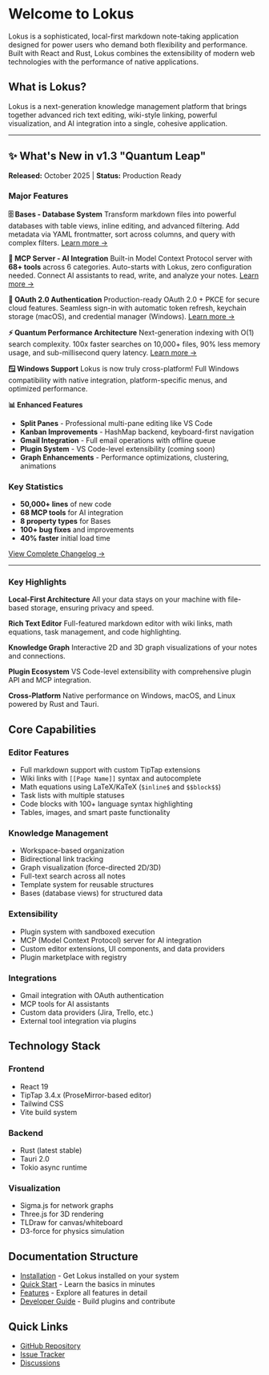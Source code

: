 # Welcome to Lokus

Lokus is a sophisticated, local-first markdown note-taking application designed for power users who demand both flexibility and performance. Built with React and Rust, Lokus combines the extensibility of modern web technologies with the performance of native applications.

## What is Lokus?

Lokus is a next-generation knowledge management platform that brings together advanced rich text editing, wiki-style linking, powerful visualization, and AI integration into a single, cohesive application.

---

## ✨ What's New in v1.3 "Quantum Leap"

**Released:** October 2025 | **Status:** Production Ready

### Major Features

**🗄️ Bases - Database System**
Transform markdown files into powerful databases with table views, inline editing, and advanced filtering. Add metadata via YAML frontmatter, sort across columns, and query with complex filters. [Learn more →](/features/bases)

**🤖 MCP Server - AI Integration**
Built-in Model Context Protocol server with **68+ tools** across 6 categories. Auto-starts with Lokus, zero configuration needed. Connect AI assistants to read, write, and analyze your notes. [Learn more →](/developers/mcp/overview)

**🔐 OAuth 2.0 Authentication**
Production-ready OAuth 2.0 + PKCE for secure cloud features. Seamless sign-in with automatic token refresh, keychain storage (macOS), and credential manager (Windows). [Learn more →](/features/gmail)

**⚡ Quantum Performance Architecture**
Next-generation indexing with O(1) search complexity. 100x faster searches on 10,000+ files, 90% less memory usage, and sub-millisecond query latency. [Learn more →](/advanced/performance)

**🪟 Windows Support**
Lokus is now truly cross-platform! Full Windows compatibility with native integration, platform-specific menus, and optimized performance.

**📊 Enhanced Features**
- **Split Panes** - Professional multi-pane editing like VS Code
- **Kanban Improvements** - HashMap backend, keyboard-first navigation
- **Gmail Integration** - Full email operations with offline queue
- **Plugin System** - VS Code-level extensibility (coming soon)
- **Graph Enhancements** - Performance optimizations, clustering, animations

### Key Statistics
- **50,000+ lines** of new code
- **68 MCP tools** for AI integration
- **8 property types** for Bases
- **100+ bug fixes** and improvements
- **40% faster** initial load time

[View Complete Changelog →](https://github.com/lokus-ai/lokus/releases/latest)

---

### Key Highlights

**Local-First Architecture**
All your data stays on your machine with file-based storage, ensuring privacy and speed.

**Rich Text Editor**
Full-featured markdown editor with wiki links, math equations, task management, and code highlighting.

**Knowledge Graph**
Interactive 2D and 3D graph visualizations of your notes and connections.

**Plugin Ecosystem**
VS Code-level extensibility with comprehensive plugin API and MCP integration.

**Cross-Platform**
Native performance on Windows, macOS, and Linux powered by Rust and Tauri.

## Core Capabilities

### Editor Features
- Full markdown support with custom TipTap extensions
- Wiki links with `[[Page Name]]` syntax and autocomplete
- Math equations using LaTeX/KaTeX (`$inline$` and `$$block$$`)
- Task lists with multiple statuses
- Code blocks with 100+ language syntax highlighting
- Tables, images, and smart paste functionality

### Knowledge Management
- Workspace-based organization
- Bidirectional link tracking
- Graph visualization (force-directed 2D/3D)
- Full-text search across all notes
- Template system for reusable structures
- Bases (database views) for structured data

### Extensibility
- Plugin system with sandboxed execution
- MCP (Model Context Protocol) server for AI integration
- Custom editor extensions, UI components, and data providers
- Plugin marketplace with registry

### Integrations
- Gmail integration with OAuth authentication
- MCP tools for AI assistants
- Custom data providers (Jira, Trello, etc.)
- External tool integration via plugins

## Technology Stack

### Frontend
- React 19
- TipTap 3.4.x (ProseMirror-based editor)
- Tailwind CSS
- Vite build system

### Backend
- Rust (latest stable)
- Tauri 2.0
- Tokio async runtime

### Visualization
- Sigma.js for network graphs
- Three.js for 3D rendering
- TLDraw for canvas/whiteboard
- D3-force for physics simulation

## Documentation Structure

- [Installation](/getting-started/installation) - Get Lokus installed on your system
- [Quick Start](/getting-started/quick-start) - Learn the basics in minutes
- [Features](/features/overview) - Explore all features in detail
- [Developer Guide](/developers/setup) - Build plugins and contribute

## Quick Links

- [GitHub Repository](https://github.com/lokus-ai/lokus)
- [Issue Tracker](https://github.com/lokus-ai/lokus/issues)
- [Discussions](https://github.com/lokus-ai/lokus/discussions)